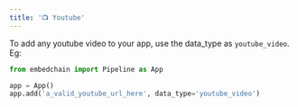 ```yaml
---
title: '📺 Youtube'
---
```


To add any youtube video to your app, use the data_type as `youtube_video`. Eg:

```python
from embedchain import Pipeline as App

app = App()
app.add('a_valid_youtube_url_here', data_type='youtube_video')
```
